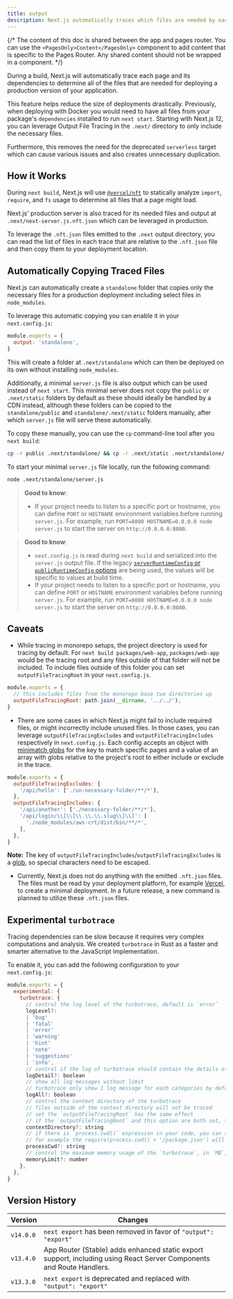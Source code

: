 ```yaml
---
title: output
description: Next.js automatically traces which files are needed by each page to allow for easy deployment of your application. Learn how it works here.
---
```


{/* The content of this doc is shared between the app and pages router. You can use the `<PagesOnly>Content</PagesOnly>` component to add content that is specific to the Pages Router. Any shared content should not be wrapped in a component. */}

During a build, Next.js will automatically trace each page and its dependencies to determine all of the files that are needed for deploying a production version of your application.

This feature helps reduce the size of deployments drastically. Previously, when deploying with Docker you would need to have all files from your package's `dependencies` installed to run `next start`. Starting with Next.js 12, you can leverage Output File Tracing in the `.next/` directory to only include the necessary files.

Furthermore, this removes the need for the deprecated `serverless` target which can cause various issues and also creates unnecessary duplication.

## How it Works

During `next build`, Next.js will use [`@vercel/nft`](https://github.com/vercel/nft) to statically analyze `import`, `require`, and `fs` usage to determine all files that a page might load.

Next.js' production server is also traced for its needed files and output at `.next/next-server.js.nft.json` which can be leveraged in production.

To leverage the `.nft.json` files emitted to the `.next` output directory, you can read the list of files in each trace that are relative to the `.nft.json` file and then copy them to your deployment location.

## Automatically Copying Traced Files

Next.js can automatically create a `standalone` folder that copies only the necessary files for a production deployment including select files in `node_modules`.

To leverage this automatic copying you can enable it in your `next.config.js`:

```js filename="next.config.js"
module.exports = {
  output: 'standalone',
}
```

This will create a folder at `.next/standalone` which can then be deployed on its own without installing `node_modules`.

Additionally, a minimal `server.js` file is also output which can be used instead of `next start`. This minimal server does not copy the `public` or `.next/static` folders by default as these should ideally be handled by a CDN instead, although these folders can be copied to the `standalone/public` and `standalone/.next/static` folders manually, after which `server.js` file will serve these automatically.

To copy these manually, you can use the `cp` command-line tool after you `next build`:

```bash filename="Terminal"
cp -r public .next/standalone/ && cp -r .next/static .next/standalone/.next/
```

To start your minimal `server.js` file locally, run the following command:

```bash filename="Terminal"
node .next/standalone/server.js
```

<AppOnly>

> **Good to know**:
>
> - If your project needs to listen to a specific port or hostname, you can define `PORT` or `HOSTNAME` environment variables before running `server.js`. For example, run `PORT=8080 HOSTNAME=0.0.0.0 node server.js` to start the server on `http://0.0.0.0:8080`.

</AppOnly>

<PagesOnly>

> **Good to know**:
>
> - `next.config.js` is read during `next build` and serialized into the `server.js` output file. If the legacy [`serverRuntimeConfig` or `publicRuntimeConfig` options](/docs/pages/api-reference/config/next-config-js/runtime-configuration) are being used, the values will be specific to values at build time.
> - If your project needs to listen to a specific port or hostname, you can define `PORT` or `HOSTNAME` environment variables before running `server.js`. For example, run `PORT=8080 HOSTNAME=0.0.0.0 node server.js` to start the server on `http://0.0.0.0:8080`.

</PagesOnly>

## Caveats

- While tracing in monorepo setups, the project directory is used for tracing by default. For `next build packages/web-app`, `packages/web-app` would be the tracing root and any files outside of that folder will not be included. To include files outside of this folder you can set `outputFileTracingRoot` in your `next.config.js`.

```js filename="packages/web-app/next.config.js"
module.exports = {
  // this includes files from the monorepo base two directories up
  outputFileTracingRoot: path.join(__dirname, '../../'),
}
```

- There are some cases in which Next.js might fail to include required files, or might incorrectly include unused files. In those cases, you can leverage `outputFileTracingExcludes` and `outputFileTracingIncludes` respectively in `next.config.js`. Each config accepts an object with [minimatch globs](https://www.npmjs.com/package/minimatch) for the key to match specific pages and a value of an array with globs relative to the project's root to either include or exclude in the trace.

```js filename="next.config.js"
module.exports = {
  outputFileTracingExcludes: {
    '/api/hello': ['./un-necessary-folder/**/*'],
  },
  outputFileTracingIncludes: {
    '/api/another': ['./necessary-folder/**/*'],
    '/api/login/\\[\\[\\.\\.\\.slug\\]\\]': [
      './node_modules/aws-crt/dist/bin/**/*',
    ],
  },
}
```

**Note:** The key of `outputFileTracingIncludes`/`outputFileTracingExcludes` is a [glob](https://www.npmjs.com/package/picomatch#basic-globbing), so special characters need to be escaped.

- Currently, Next.js does not do anything with the emitted `.nft.json` files. The files must be read by your deployment platform, for example [Vercel](https://vercel.com), to create a minimal deployment. In a future release, a new command is planned to utilize these `.nft.json` files.

## Experimental `turbotrace`

Tracing dependencies can be slow because it requires very complex computations and analysis. We created `turbotrace` in Rust as a faster and smarter alternative to the JavaScript implementation.

To enable it, you can add the following configuration to your `next.config.js`:

```js filename="next.config.js"
module.exports = {
  experimental: {
    turbotrace: {
      // control the log level of the turbotrace, default is `error`
      logLevel?:
      | 'bug'
      | 'fatal'
      | 'error'
      | 'warning'
      | 'hint'
      | 'note'
      | 'suggestions'
      | 'info',
      // control if the log of turbotrace should contain the details of the analysis, default is `false`
      logDetail?: boolean
      // show all log messages without limit
      // turbotrace only show 1 log message for each categories by default
      logAll?: boolean
      // control the context directory of the turbotrace
      // files outside of the context directory will not be traced
      // set the `outputFileTracingRoot` has the same effect
      // if the `outputFileTracingRoot` and this option are both set, the `experimental.turbotrace.contextDirectory` will be used
      contextDirectory?: string
      // if there is `process.cwd()` expression in your code, you can set this option to tell `turbotrace` the value of `process.cwd()` while tracing.
      // for example the require(process.cwd() + '/package.json') will be traced as require('/path/to/cwd/package.json')
      processCwd?: string
      // control the maximum memory usage of the `turbotrace`, in `MB`, default is `6000`.
      memoryLimit?: number
    },
  },
}
```

## Version History

| Version   | Changes                                                                                                              |
| --------- | -------------------------------------------------------------------------------------------------------------------- |
| `v14.0.0` | `next export` has been removed in favor of `"output": "export"`                                                      |
| `v13.4.0` | App Router (Stable) adds enhanced static export support, including using React Server Components and Route Handlers. |
| `v13.3.0` | `next export` is deprecated and replaced with `"output": "export"`                                                   |
